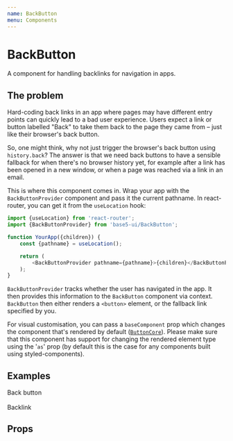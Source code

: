 ```yaml
---
name: BackButton
menu: Components
---
```



# BackButton

A component for handling backlinks for navigation in apps.

## The problem

Hard-coding back links in an app where pages may have different entry points can quickly lead to a bad user experience. Users expect a link or button labelled "Back" to take them back to the page they came from – just like their browser's back button.

So, one might think, why not just trigger the browser's back button using `history.back`? The answer is that we need back buttons to have a sensible fallback for when there's no browser history yet, for example after a link has been opened in a new window, or when a page was reached via a link in an email.

This is where this component comes in. Wrap your app with the `BackButtonProvider` component and pass it the current pathname. In react-router, you can get it from the `useLocation` hook:

```js
import {useLocation} from 'react-router';
import {BackButtonProvider} from 'base5-ui/BackButton';

function YourApp({children}) {
	const {pathname} = useLocation();

	return (
		<BackButtonProvider pathname={pathname}>{children}</BackButtonProvider>
	);
}
```

`BackButtonProvider` tracks whether the user has navigated in the app. It then provides this information to the `BackButton` component via context. `BackButton` then either renders a `<button>` element, or the fallback link specified by you.

For visual customisation, you can pass a `baseComponent` prop which changes the component that's rendered by default ([`ButtonCore`](src-button-core-readme)). Please make sure that this component has support for changing the rendered element type using the '`as`' prop (by default this is the case for any components built using styled-components).

## Examples

<Playground>
	<BackButtonProvider pathname="/current/url">
		<BackButton
			baseComponent={Button}
			as="a"
			href="/fallback-link"
			icon="arrow"
		>
			Back button
		</BackButton>
		<br />
		<br />
		<BackButton baseComponent={TextLink} as="a" href="/fallback-link">
			Backlink
		</BackButton>
	</BackButtonProvider>
</Playground>

## Props

<Props of={BackButton} />
